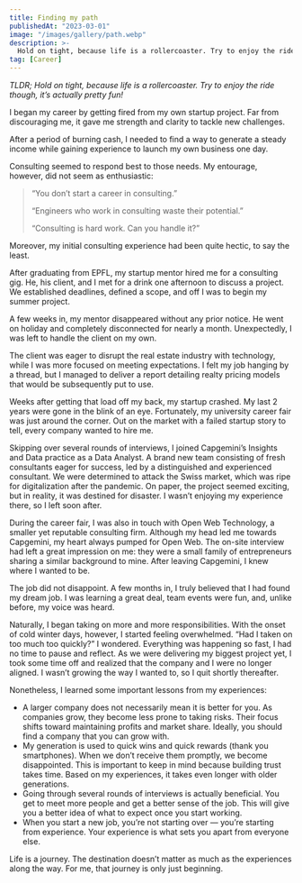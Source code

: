 ```yaml
---
title: Finding my path
publishedAt: "2023-03-01"
image: "/images/gallery/path.webp"
description: >-
  Hold on tight, because life is a rollercoaster. Try to enjoy the ride though, it’s actually pretty fun!
tag: [Career]
---
```


_TLDR; Hold on tight, because life is a rollercoaster. Try to enjoy the ride though, it’s actually pretty fun!_

I began my career by getting fired from my own startup project. Far from discouraging me, it gave me strength and clarity to tackle new challenges.

After a period of burning cash, I needed to find a way to generate a steady income while gaining experience to launch my own business one day.

Consulting seemed to respond best to those needs. My entourage, however, did not seem as enthusiastic:

> “You don’t start a career in consulting.”
>
> “Engineers who work in consulting waste their potential.”
>
> “Consulting is hard work. Can you handle it?”

Moreover, my initial consulting experience had been quite hectic, to say the least.

After graduating from EPFL, my startup mentor hired me for a consulting gig. He, his client, and I met for a drink one afternoon to discuss a project. We established deadlines, defined a scope, and off I was to begin my summer project.

A few weeks in, my mentor disappeared without any prior notice. He went on holiday and completely disconnected for nearly a month. Unexpectedly, I was left to handle the client on my own.

The client was eager to disrupt the real estate industry with technology, while I was more focused on meeting expectations. I felt my job hanging by a thread, but I managed to deliver a report detailing realty pricing models that would be subsequently put to use.

Weeks after getting that load off my back, my startup crashed. My last 2 years were gone in the blink of an eye. Fortunately, my university career fair was just around the corner. Out on the market with a failed startup story to tell, every company wanted to hire me.

Skipping over several rounds of interviews, I joined Capgemini’s Insights and Data practice as a Data Analyst. A brand new team consisting of fresh consultants eager for success, led by a distinguished and experienced consultant. We were determined to attack the Swiss market, which was ripe for digitalization after the pandemic. On paper, the project seemed exciting, but in reality, it was destined for disaster. I wasn’t enjoying my experience there, so I left soon after.

During the career fair, I was also in touch with Open Web Technology, a smaller yet reputable consulting firm. Although my head led me towards Capgemini, my heart always pumped for Open Web. The on-site interview had left a great impression on me: they were a small family of entrepreneurs sharing a similar background to mine. After leaving Capgemini, I knew where I wanted to be.

The job did not disappoint. A few months in, I truly believed that I had found my dream job. I was learning a great deal, team events were fun, and, unlike before, my voice was heard.

Naturally, I began taking on more and more responsibilities. With the onset of cold winter days, however, I started feeling overwhelmed. “Had I taken on too much too quickly?” I wondered. Everything was happening so fast, I had no time to pause and reflect. As we were delivering my biggest project yet, I took some time off and realized that the company and I were no longer aligned. I wasn’t growing the way I wanted to, so I quit shortly thereafter.

Nonetheless, I learned some important lessons from my experiences:

- A larger company does not necessarily mean it is better for you. As companies grow, they become less prone to taking risks. Their focus shifts toward maintaining profits and market share. Ideally, you should find a company that you can grow with.
- My generation is used to quick wins and quick rewards (thank you smartphones). When we don’t receive them promptly, we become disappointed. This is important to keep in mind because building trust takes time. Based on my experiences, it takes even longer with older generations.
- Going through several rounds of interviews is actually beneficial. You get to meet more people and get a better sense of the job. This will give you a better idea of what to expect once you start working.
- When you start a new job, you’re not starting over — you’re starting from experience. Your experience is what sets you apart from everyone else.

Life is a journey. The destination doesn’t matter as much as the experiences along the way. For me, that journey is only just beginning.
